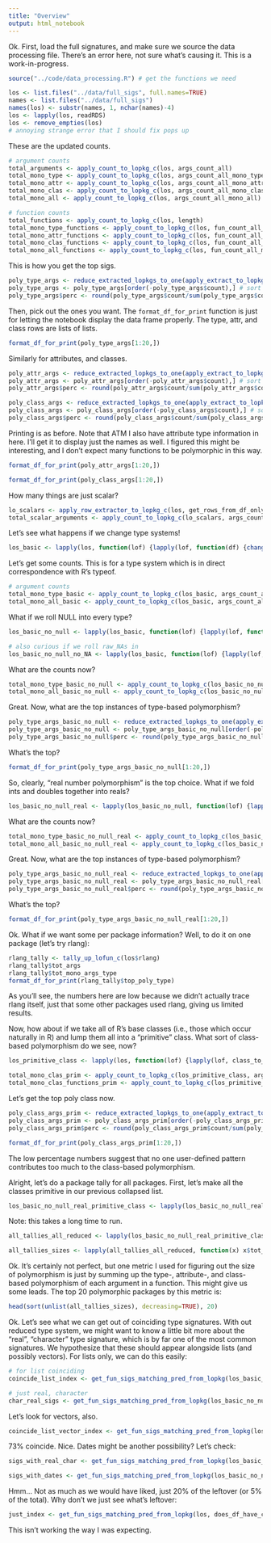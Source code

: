 ```yaml
---
title: "Overview"
output: html_notebook
---
```


Ok.
First, load the full signatures, and make sure we source the data processing file.
There's an error here, not sure what's causing it.
This is a work-in-progress.

```r
source("../code/data_processing.R") # get the functions we need
```

```r
los <- list.files("../data/full_sigs", full.names=TRUE)
names <- list.files("../data/full_sigs")
names(los) <- substr(names, 1, nchar(names)-4)
los <- lapply(los, readRDS)
los <- remove_empties(los)
# annoying strange error that I should fix pops up
```

These are the updated counts.
```r
# argument counts
total_arguments <- apply_count_to_lopkg_c(los, args_count_all)
total_mono_type <- apply_count_to_lopkg_c(los, args_count_all_mono_type)
total_mono_attr <- apply_count_to_lopkg_c(los, args_count_all_mono_attr_pattern)
total_mono_clas <- apply_count_to_lopkg_c(los, args_count_all_mono_class)
total_mono_all <- apply_count_to_lopkg_c(los, args_count_all_mono_all)
```

```r
# function counts
total_functions <- apply_count_to_lopkg_c(los, length)
total_mono_type_functions <- apply_count_to_lopkg_c(los, fun_count_all_mono_type)
total_mono_attr_functions <- apply_count_to_lopkg_c(los, fun_count_all_mono_attr_pattern)
total_mono_clas_functions <- apply_count_to_lopkg_c(los, fun_count_all_mono_class)
total_mono_all_functions <- apply_count_to_lopkg_c(los, fun_count_all_mono_all)
```

This is how you get the top sigs.
```r
poly_type_args <- reduce_extracted_lopkgs_to_one(apply_extract_to_lopkg(los, extract_poly_type_args))
poly_type_args <- poly_type_args[order(-poly_type_args$count),] # sort by count
poly_type_args$perc <- round(poly_type_args$count/sum(poly_type_args$count) * 100, 2)
```

Then, pick out the ones you want.
The `format_df_for_print` function is just for letting the notebook display the data frame properly.
The type, attr, and class rows are lists of lists.
```r
format_df_for_print(poly_type_args[1:20,])
```

Similarly for attributes, and classes.
```r
poly_attr_args <- reduce_extracted_lopkgs_to_one(apply_extract_to_lopkg(los, extract_poly_attr_args))
poly_attr_args <- poly_attr_args[order(-poly_attr_args$count),] # sort by count
poly_attr_args$perc <- round(poly_attr_args$count/sum(poly_attr_args$count) * 100, 2)
```

```r
poly_class_args <- reduce_extracted_lopkgs_to_one(apply_extract_to_lopkg(los, extract_poly_class_args))
poly_class_args <- poly_class_args[order(-poly_class_args$count),] # sort by count
poly_class_args$perc <- round(poly_class_args$count/sum(poly_class_args$count) * 100, 2)
```

Printing is as before.
Note that ATM I also have attribute type information in here.
I'll get it to display just the names as well.
I figured this might be interesting, and I don't expect many functions to be polymorphic in this way.
```r
format_df_for_print(poly_attr_args[1:20,])
```

```r
format_df_for_print(poly_class_args[1:20,])
```

How many things are just scalar?
```r
lo_scalars <- apply_row_extractor_to_lopkg_c(los, get_rows_from_df_only_scalar)
total_scalar_arguments <- apply_count_to_lopkg_c(lo_scalars, args_count_all)
```

Let's see what happens if we change type systems!
```r
los_basic <- lapply(los, function(lof) {lapply(lof, function(df) {change_type_systems_df(df, type_map_T0_to_r)})})
```

Let's get some counts.
This is for a type system which is in direct correspondence with R's typeof.
```r
# argument counts
total_mono_type_basic <- apply_count_to_lopkg_c(los_basic, args_count_all_mono_type)
total_mono_all_basic <- apply_count_to_lopkg_c(los_basic, args_count_all_mono_all)
```

What if we roll NULL into every type?
```r
los_basic_no_null <- lapply(los_basic, function(lof) {lapply(lof, function(df) {fold_NULL_into_other_types_df(df)})})

# also curious if we roll raw_NAs in
los_basic_no_null_no_NA <- lapply(los_basic, function(lof) {lapply(lof, function(df) {fold_NULL_and_NA_into_other_types_df(df)})})
```

What are the counts now?
```r
total_mono_type_basic_no_null <- apply_count_to_lopkg_c(los_basic_no_null, args_count_all_mono_type)
total_mono_all_basic_no_null <- apply_count_to_lopkg_c(los_basic_no_null, args_count_all_mono_all)
```

Great.
Now, what are the top instances of type-based polymorphism?
```r
poly_type_args_basic_no_null <- reduce_extracted_lopkgs_to_one(apply_extract_to_lopkg(los_basic_no_null, extract_poly_type_args))
poly_type_args_basic_no_null <- poly_type_args_basic_no_null[order(-poly_type_args_basic_no_null$count),] # sort by count
poly_type_args_basic_no_null$perc <- round(poly_type_args_basic_no_null$count/sum(poly_type_args_basic_no_null$count) * 100, 2)
```

What's the top?
```r
format_df_for_print(poly_type_args_basic_no_null[1:20,])
```

So, clearly, "real number polymorphism" is the top choice.
What if we fold ints and doubles together into reals?

```r
los_basic_no_null_real <- lapply(los_basic_no_null, function(lof) {lapply(lof, function(df) {fold_together_int_double_df(df)})})
```

What are the counts now?
```r
total_mono_type_basic_no_null_real <- apply_count_to_lopkg_c(los_basic_no_null_real, args_count_all_mono_type)
total_mono_all_basic_no_null_real <- apply_count_to_lopkg_c(los_basic_no_null_real, args_count_all_mono_all)
```

Great.
Now, what are the top instances of type-based polymorphism?
```r
poly_type_args_basic_no_null_real <- reduce_extracted_lopkgs_to_one(apply_extract_to_lopkg(los_basic_no_null_real, extract_poly_type_args))
poly_type_args_basic_no_null_real <- poly_type_args_basic_no_null_real[order(-poly_type_args_basic_no_null_real$count),] # sort by count
poly_type_args_basic_no_null_real$perc <- round(poly_type_args_basic_no_null_real$count/sum(poly_type_args_basic_no_null_real$count) * 100, 2)
```

What's the top?
```r
format_df_for_print(poly_type_args_basic_no_null_real[1:20,])
```

Ok.
What if we want some per package information?
Well, to do it on one package (let's try rlang):

```r
rlang_tally <- tally_up_lofun_c(los$rlang)
rlang_tally$tot_args
rlang_tally$tot_mono_args_type
format_df_for_print(rlang_tally$top_poly_type)
```

As you'll see, the numbers here are low because we didn't actually trace rlang itself, just that some other packages used rlang, giving us limited results.

Now, how about if we take all of R's base classes (i.e., those which occur naturally in R) and lump them all into a "primitive" class.
What sort of class-based polymorphism do we see, now?

```r
los_primitive_class <- lapply(los, function(lof) {lapply(lof, class_to_primitive_df)})
```

```r
total_mono_clas_prim <- apply_count_to_lopkg_c(los_primitive_class, args_count_all_mono_class)
total_mono_clas_functions_prim <- apply_count_to_lopkg_c(los_primitive_class, fun_count_all_mono_class)
```

Let's get the top poly class now.
```r
poly_class_args_prim <- reduce_extracted_lopkgs_to_one(apply_extract_to_lopkg(los_primitive_class, extract_poly_class_args))
poly_class_args_prim <- poly_class_args_prim[order(-poly_class_args_prim$count),] # sort by count
poly_class_args_prim$perc <- round(poly_class_args_prim$count/sum(poly_class_args_prim$count) * 100, 2)
```

```r
format_df_for_print(poly_class_args_prim[1:20,])
```

The low percentage numbers suggest that no one user-defined pattern contributes too much to the class-based polymorphism.

Alright, let's do a package tally for all packages.
First, let's make all the classes primitive in our previous collapsed list.

```r
los_basic_no_null_real_primitive_class <- lapply(los_basic_no_null_real, function(lof) {lapply(lof, class_to_primitive_df)})
```

Note: this takes a long time to run.
```r
all_tallies_all_reduced <- lapply(los_basic_no_null_real_primitive_class, tally_up_lofun_c)
```

```r
all_tallies_sizes <- lapply(all_tallies_all_reduced, function(x) x$tot_size_of_poly)
```

Ok.
It's certainly not perfect, but one metric I used for figuring out the size of polymorphism is just by summing up the type-, attribute-, and class-based polymorphism of each argument in a function.
This might give us some leads.
The top 20 polymorphic packages by this metric is:

```r
head(sort(unlist(all_tallies_sizes), decreasing=TRUE), 20)
```

Ok.
Let's see what we can get out of coinciding type signatures.
With out reduced type system, we might want to know a little bit more about the "real", "character" type signature, which is by far one of the most common signatures.
We hypothesize that these should appear alongside lists (and possibly vectors).
For lists only, we can do this easily:
```r
# for list coinciding
coincide_list_index <- get_fun_sigs_matching_pred_from_lopkg(los_basic_no_null_real_primitive_class, does_df_have_coinciding_types_index_and_list_reduced_TS)

# just real, character
char_real_sigs <- get_fun_sigs_matching_pred_from_lopkg(los_basic_no_null_real_primitive_class, does_df_have_X_types, types_to_find=c("real", "character"), strict=TRUE)
```

Let's look for vectors, also.
```r
coincide_list_vector_index <- get_fun_sigs_matching_pred_from_lopkg(los, does_df_have_coinciding_types_index_and_list_or_vector)
```

73% coincide.
Nice.
Dates might be another possibility?
Let's check:

```r
sigs_with_real_char <- get_fun_sigs_matching_pred_from_lopkg(los_basic_no_null_real_primitive_class, does_df_have_X_types, types_to_find=c("real", "character"), strict=TRUE)
```

```r
sigs_with_dates <- get_fun_sigs_matching_pred_from_lopkg(los_basic_no_null_real_primitive_class, does_df_have_date_real_char)
```

Hmm... Not as much as we would have liked, just 20% of the leftover (or 5% of the total).
Why don't we just see what's leftover:
```r
just_index <- get_fun_sigs_matching_pred_from_lopkg(los, does_df_have_coinciding_types_index_and_NOT_list_or_vector)
```

This isn't working the way I was expecting.

